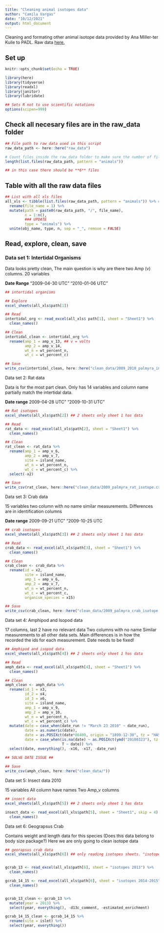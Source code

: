 ```yaml
---
title: "Cleaning animal isotopes data"
author: "Camila Vargas"
date: "10/12/2021"
output: html_document
---
```


Cleaning and formating other animal isotope data provided by Ana Miller-ter Kuile to PADL. Raw data [here.](https://github.com/anamtk/palmyra/tree/main/raw_data/isotope_data)

## Set up

```r
knitr::opts_chunk$set(echo = TRUE)

library(here)
library(tidyverse)
library(readxl)
library(janitor)
library(lubridate)

## Sets R not to use scientific notations
options(scipen=999) 

```


## Check all necesary files are in the raw_data folder

```r
## File path to raw data used in this script
raw_data_path <- here::here("raw_data")

# Count files inside the raw_data folder to make sure the number of files downloaded is what is expected.
length(list.files(raw_data_path, pattern = "animals"))

## in this case there should be **6** files
```


## Table with all the raw data files
```r

## List with all xls files
all_xls <- tibble(list.files(raw_data_path, pattern = "animals")) %>% #c("xls", "xlsx")
  rename(file_name = 1) %>% 
  mutate(path = paste0(raw_data_path, "/", file_name),
         n = 1:n(),
         ### UPDATE
         type = "animals") %>% 
  unite(obj_name, type, n, sep = "_", remove = FALSE)

```


## Read, explore, clean, save

### Data set 1: Intertidal Organisms

Data looks pretty clean, The main question is why are there two Amp (v) columns.
20 variables

**Date Range**
"2009-04-30 UTC" "2010-01-06 UTC"
```r
## intertidal organisms

## Explore
excel_sheets(all_xls$path[1])

## Read
intertidal_org <- read_excel(all_xls$ path[1], sheet = "Sheet1") %>% 
  clean_names()

## Clean
intertidal_clean <- intertidal_org %>% 
  rename(amp_1 = amp_v_13, ## v = volts
         amp_2 = amp_v_14,
         wt_n = wt_percent_n,
         wt_c = wt_percent_c)

## Save
write_csv(intertidal_clean, here::here("clean_data/2009_2010_palmyra_intertidal_organisms_isotope.csv"))

```


Data set 2: Rat data

Data is for the most part clean. Only has 14 variables and column name partially match the intertidal data.

**Date range**
2009-04-28 UTC" "2009-10-31 UTC"

```r
## Rat isotopes
excel_sheets(all_xls$path[2]) ## 2 sheets only sheet 1 has data

## Read
rat_data <- read_excel(all_xls$path[2], sheet = "Sheet1") %>% 
  clean_names()

## Clean
rat_clean <- rat_data %>% 
  rename(amp_1 = amp_v_6,
         amp_2 = amp_v_7,
         site = island_name,
         wt_n = wt_percent_n,
         wt_c = wt_percent_c) %>% 
  select(-x2)

## Save
write_csv(rat_clean, here::here("clean_data/2009_palmyra_rat_isotope.csv"))

```

Data set 3: Crab data

15 variables
two column with no name
similar measurements. Differences are in identification columns

**Date range**
2009-09-21 UTC" "2009-10-25 UTC

```r
## crab isotopes
excel_sheets(all_xls$path[3]) ## 2 sheets only sheet 1 has data

## Read
crab_data <- read_excel(all_xls$path[3], sheet = "Sheet1") %>% 
  clean_names()

## Clean
crab_clean <- crab_data %>% 
  rename(id = x2,
         site = island_name,
         amp_1 = amp_v_6,
         amp_2 = amp_v_7,
         wt_n = wt_percent_n,
         wt_c = wt_percent_c,
         organism_species = x15)

## Save
write_csv(crab_clean, here::here("clean_data/2009_palmyra_crab_isotope.csv"))

```

Data set 4: Amphipod and Isopod data

17 columns, last 2 have no relevant data
Two columns with no name
Similar measurements to all other data sets. Main differences is in how the recorded the ids for each measurement.
Date needs to be fixed!


```r
## Amphipod and isopod data
excel_sheets(all_xls$path[4]) ## 2 sheets only sheet 1 has data

## Read
amph_data <- read_excel(all_xls$path[4], sheet = "Sheet1") %>% 
  clean_names()

## Clean
amph_clean <- amph_data %>% 
  rename(id_1 = x3,
         id_2 = x4,
         id_3 = x6,
         site = island_name,
         amp_1 = amp_v_9,
         amp_2 = amp_v_10,
         wt_n = wt_percent_n,
         wt_c = wt_percent_c) %>% 
  mutate(date = case_when(date_run != "March 23 2010" ~ date_run),
         date = as.numeric(date),
         date = as.POSIXct(date*86400, origin = "1899-12-30", tz = "HAST"),
         date = case_when(is.na(date) ~ as.POSIXct(ymd("20100323"), tz = "GMT"),
                          T ~ date)) %>% 
  select(date, everything(), -x16, -x17, -date_run)
  
## SOLVE DATE ISSUE ##

## Save
write_csv(amph_clean, here::here("clean_data/"))

```

Data set 5: Insect data 2010

15 variables 
All column have names
Two Amp_v columns

```r
## insect data
excel_sheets(all_xls$path[5]) ## 2 sheets only sheet 1 has data

insect_data <- read_excel(all_xls$path[5], sheet = "Sheet1", skip = 4) %>% 
  clean_names()
```

Data set 6: Geograpsus Crab

Contains weight and length data for this species (Does this data belong to body size package?)
Here we are only going to clean isotope data

```r
## georapsus crab data
excel_sheets(all_xls$path[6]) ## only reading isotopes sheets. "isotopes 2013" & "isotopes 2014-2015"


gcrab_13 <- read_excel(all_xls$path[6], sheet = "isotopes 2013") %>% 
  clean_names()

gcrab_14_15 <- read_excel(all_xls$path[6], sheet = "isotopes 2014-2015") %>% 
  clean_names()


gcrab_13_clean <- gcrab_13 %>% 
  mutate(year = 2013) %>% 
  select(year, everything(), -d13c_comment, -estimated_enrichment)

gcrab_14_15_clean <- gcrab_14_15 %>% 
  rename(site = islet) %>% 
  select(year, everything())


```





